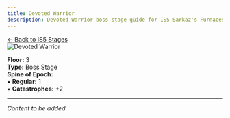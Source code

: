 ```yaml
---
title: Devoted Warrior
description: Devoted Warrior boss stage guide for IS5 Sarkaz's Furnaceside Fables
---
```


<div class="back-button-container">
  <a href="/is5-sarkaz/stages/" class="back-button">
    <span class="back-arrow">←</span>
    <span class="back-text">Back to IS5 Stages</span>
  </a>
</div>


<img src="/stages/is5/devoted-warrior.png" alt="Devoted Warrior" />

**Floor:** 3  
**Type:** Boss Stage  
**Spine of Epoch:**<br />
• **Regular:** 1<br />
• **Catastrophes:** +2

---

*Content to be added.*
